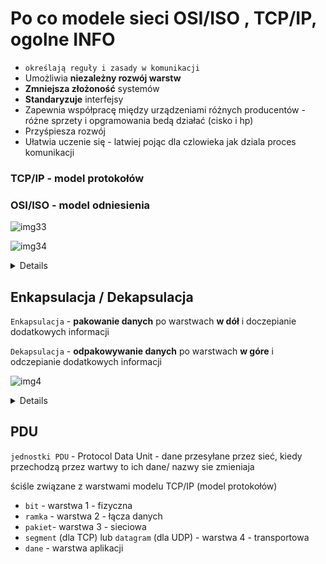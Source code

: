 
# Po co modele sieci OSI/ISO , TCP/IP, ogolne INFO

- `określają reguły i zasady w komunikacji`
- Umożliwia **niezależny rozwój warstw**
- **Zmniejsza złożoność** systemów
- **Standaryzuje** interfejsy
- Zapewnia współpracę między urządzeniami różnych producentów - różne sprzety i opgramowania bedą działać (cisko i hp)
- Przyśpiesza rozwój
- Ułatwia uczenie się - latwiej pojąc dla czlowieka jak dziala proces komunikacji

### TCP/IP - model protokołów

### OSI/ISO - model odniesienia

![img33](/lab1/img/img33.webp)

![img34](/lab1/img/img34.webp)

<Details summary='więcej o ... Komunikacja w modelu warstwowym'>

każda z implementacji warstw modelu OSI / ISO komunikuje się z tą samą warstwą w
drugim systemie, ale implementacja może być zupełnie inna pod warunkiem zachowania
protokołu -> peer-to-peer

      Zasada komunikacji peer-to-peer

      ..Równorzędne warstwy..: Każda warstwa modelu OSI, np. warstwa transportowa, komunikując się z drugą warstwą transportową w innym systemie, używa tego samego protokołu. Oznacza to, że niezależnie od implementacji (np. różne systemy operacyjne czy urządzenia), obie warstwy muszą przestrzegać tych samych reguł i standardów protokołów.

      ..Wymiana jednostek danych protokołu (PDU)..: W trakcie tej komunikacji, każda warstwa wymienia informacje w postaci PDU (Protocol Data Unit). Na przykład, warstwa transportowa może przesyłać segmenty danych do warstwy sieciowej, która następnie enkapsuluje je w pakiety.

      ..Niezależność implementacji..: Kluczowym aspektem jest to, że implementacje różnych warstw mogą być zupełnie różne, pod warunkiem że zachowują zgodność z ustalonymi protokołami. To pozwala na dużą elastyczność i interoperacyjność między różnymi systemami.

Porcja danych na poziome N warstwy to N-PDU (protocol data unit), i składa się z:

- nagłowka
- pola danych
- zakończenia ramki

PDU z warstwy N+1 jest enkapsulowane w PDU warstwy N, czyli ramka N+1 jest zawarta w ramce N.

      ..N-PDU..: Jest to jednostka danych, która zawiera zarówno dane użytkownika, jak i kontrolne informacje specyficzne dla protokołu. Każda warstwa modelu OSI ma swoją własną nazwę dla PDU.

</Details>

## Enkapsulacja / Dekapsulacja

`Enkapsulacja` - **pakowanie danych** po warstwach **w dół** i doczepianie dodatkowych informacji

`Dekapsulacja` - **odpakowywanie danych** po warstwach **w góre** i odczepianie dodatkowych informacji

![img4](/lab1/img/img4.webp)

<Details >
- Strona nadawcza "pakuje" dane
- Strona odbiorcza musi wiedzieć jak interpretować pole danych poszczególnych warstw.

      ..Enkapsulacja..: Gdy N-PDU jest przesyłana z wyższej warstwy do niższej, dodawane są nagłówki (i ewentualnie stopki), co tworzy nową PDU dla niższej warstwy. Na przykład, segment TCP staje się częścią pakietu IP.

      ..Dekapsulacja..: Na stronie odbiorczej proces ten działa odwrotnie; nagłówki i stopki są usuwane, aby uzyskać oryginalne dane na poziomie wyższej warstwy.

</Details>

## PDU

`jednostki PDU` - Protocol Data Unit - dane przesyłane przez sieć, kiedy przechodzą przez wartwy to ich dane/ nazwy sie zmieniaja

ściśle związane z warstwami modelu TCP/IP (model protokołów)

- `bit` - warstwa 1 - fizyczna
- `ramka` - warstwa 2 - łącza danych
- `pakiet`- warstwa 3 - sieciowa
- `segment` (dla TCP) lub `datagram` (dla UDP) - warstwa 4 - transportowa
- `dane` - warstwa aplikacji
